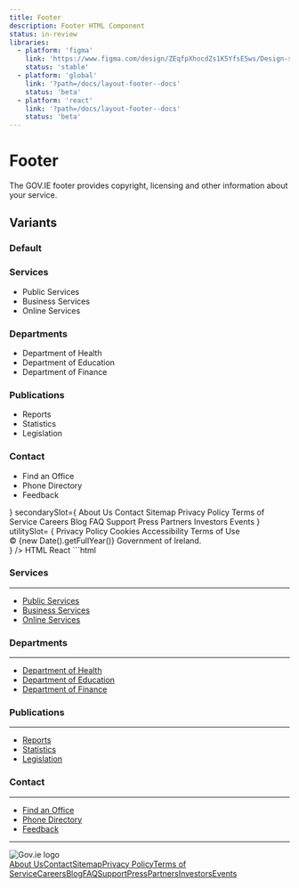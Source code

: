 ```yaml
---
title: Footer
description: Footer HTML Component
status: in-review
libraries:
  - platform: 'figma'
    link: 'https://www.figma.com/design/ZEqfpXhocdZs1K5YfsE5ws/Design-system?node-id=4939-2662'
    status: 'stable'
  - platform: 'global'
    link: '?path=/docs/layout-footer--docs'
    status: 'beta'
  - platform: 'react'
    link: '?path=/docs/layout-footer--docs'
    status: 'beta'
---
```


# Footer

The GOV.IE footer provides copyright, licensing and other information about your service.

## Variants

### Default

<ComponentContainer fullWidth>
  <Footer
    primarySlot={
      <div className="gi-grid-responsive !gi-ml-0 !gi-mr-0">
        <div className="gi-col-span-4 md:gi-col-span-4 lg:gi-col-span-3">
          <h3 className="gi-heading-sm gi-mb-4">Services</h3>
          <SectionBreak color="gi-border-gray-100" size="md" />
          <ul className="gi-space-y-2">
            <li>
              <Link
                noColor
                href="/services/public-services"
                aria-label="Public Services"
              >
                Public Services
              </Link>
            </li>
            <li>
              <Link
                noColor
                href="/services/business-services"
                aria-label="Business Services"
              >
                Business Services
              </Link>
            </li>
            <li>
              <Link
                noColor
                href="/services/online-services"
                aria-label="Online Services"
              >
                Online Services
              </Link>
            </li>
          </ul>
        </div>
        <div className="gi-col-span-4 md:gi-col-span-4 lg:gi-col-span-3">
          <h3 className="gi-heading-sm gi-mb-4">Departments</h3>
          <SectionBreak color="gi-border-gray-100" size="md" />
          <ul className="gi-space-y-2">
            <li>
              <Link
                noColor
                href="/departments/health"
                aria-label="Department of Health"
              >
                Department of Health
              </Link>
            </li>
            <li>
              <Link
                noColor
                href="/departments/education"
                aria-label="Department of Education"
              >
                Department of Education
              </Link>
            </li>
            <li>
              <Link
                noColor
                href="/departments/finance"
                aria-label="Department of Finance"
              >
                Department of Finance
              </Link>
            </li>
          </ul>
        </div>
        <div className="gi-col-span-4 md:gi-col-span-4 lg:gi-col-span-3">
          <h3 className="gi-heading-sm gi-mb-4">Publications</h3>
          <SectionBreak color="gi-border-gray-100" size="md" />
          <ul className="gi-space-y-2">
            <li>
              <Link noColor href="/publications/reports" aria-label="Reports">
                Reports
              </Link>
            </li>
            <li>
              <Link
                noColor
                href="/publications/statistics"
                aria-label="Statistics"
              >
                Statistics
              </Link>
            </li>
            <li>
              <Link
                noColor
                href="/publications/legislation"
                aria-label="Legislation"
              >
                Legislation
              </Link>
            </li>
          </ul>
        </div>
        <div className="gi-col-span-4 md:gi-col-span-4 lg:gi-col-span-3">
          <h3 className="gi-heading-sm gi-mb-4">Contact</h3>
          <SectionBreak color="gi-border-gray-100" size="md" />
          <ul className="gi-space-y-2">
            <li>
              <Link
                noColor
                href="/contact/find-an-office"
                aria-label="Find an Office"
              >
                Find an Office
              </Link>
            </li>
            <li>
              <Link
                noColor
                href="/contact/phone-directory"
                aria-label="Phone Directory"
              >
                Phone Directory
              </Link>
            </li>
            <li>
              <Link noColor href="/contact/feedback" aria-label="Feedback">
                Feedback
              </Link>
            </li>
          </ul>
        </div>
      </div>
    }
    secondarySlot={
      <Stack direction={'column'} gap={4}>
        <Stack direction={'row'} gap={4} wrap>
          <Link noColor href="/about-us" aria-label="About Us">
            About Us
          </Link>
          <Link noColor href="/contact" aria-label="Contact">
            Contact
          </Link>
          <Link noColor href="/sitemap" aria-label="Sitemap">
            Sitemap
          </Link>
          <Link noColor href="/privacy-policy" aria-label="Privacy Policy">
            Privacy Policy
          </Link>
          <Link noColor href="/terms-of-service" aria-label="Terms of Service">
            Terms of Service
          </Link>
          <Link noColor href="/careers" aria-label="Careers">
            Careers
          </Link>
          <Link noColor href="/blog" aria-label="Blog">
            Blog
          </Link>
          <Link noColor href="/faq" aria-label="FAQ">
            FAQ
          </Link>
          <Link noColor href="/support" aria-label="Support">
            Support
          </Link>
          <Link noColor href="/press" aria-label="Press">
            Press
          </Link>
          <Link noColor href="/partners" aria-label="Partners">
            Partners
          </Link>
          <Link noColor href="/investors" aria-label="Investors">
            Investors
          </Link>
          <Link noColor href="/events" aria-label="Events">
            Events
          </Link>
        </Stack>
        <Stack direction={'row'} gap={4}>
          <Icon icon="social_x" />
          <Icon icon="social_facebook" />
          <Icon icon="social_bluesky" />
          <Icon icon="social_linkedin" />
        </Stack>
      </Stack>
    }
    utilitySlot= {
      <Stack
        direction={{ base: 'column', xs: 'column', md: 'row' }}
        gap={4}
        itemsDistribution="center"
        itemsAlignment="center"
      >
        <Link noColor href="/privacy-policy" aria-label="Privacy Policy">
          Privacy Policy
        </Link>
        <Link noColor href="/cookies" aria-label="Cookies">
          Cookies
        </Link>
        <Link noColor href="/accessibility" aria-label="Accessibility">
          Accessibility
        </Link>
        <Link noColor href="/terms-of-use" aria-label="Terms of Use">
          Terms of Use
        </Link>
        <div className="gi-text-sm">
          © {new Date().getFullYear()} Government of Ireland.
        </div>
      </Stack>
    }
  />
</ComponentContainer>

<Tabs id="tab1">
  <TabList>
    <TabItem value="tab11" checked>HTML</TabItem>
    <TabItem value="tab12">React</TabItem>
  </TabList>
  <TabPanel value="tab11">        
    ```html
    <footer class="gi-footer" data-module="gieds-footer" role="contentinfo" aria-label="Footer">
      <div class="gi-footer-container">
          <div aria-label="Primary footer slot">
              <div class="gi-grid-responsive !gi-ml-0 !gi-mr-0">
                  <div class="gi-col-span-4 md:gi-col-span-4 lg:gi-col-span-3">
                      <h3 class="gi-heading-sm gi-mb-4">Services</h3>
                      <hr class="gi-section-break-md gi-border-gray-100" role="separator" aria-label="Section break">
                      <ul class="gi-list-bullet">
                          <li><a href="/services/public-services" aria-label="Public Services"
                                  class="gi-link gi-link-inherit">Public Services</a></li>
                          <li><a href="/services/business-services" aria-label="Business Services"
                                  class="gi-link gi-link-inherit">Business Services</a></li>
                          <li><a href="/services/online-services" aria-label="Online Services"
                                  class="gi-link gi-link-inherit">Online Services</a></li>
                      </ul>
                  </div>
                  <div class="gi-col-span-4 md:gi-col-span-4 lg:gi-col-span-3">
                      <h3 class="gi-heading-sm gi-mb-4">Departments</h3>
                      <hr class="gi-section-break-md gi-border-gray-100" role="separator" aria-label="Section break">
                      <ul class="gi-list-bullet">
                          <li><a href="/departments/health" aria-label="Department of Health"
                                  class="gi-link gi-link-inherit">Department of Health</a></li>
                          <li><a href="/departments/education" aria-label="Department of Education"
                                  class="gi-link gi-link-inherit">Department of Education</a></li>
                          <li><a href="/departments/finance" aria-label="Department of Finance"
                                  class="gi-link gi-link-inherit">Department of Finance</a></li>
                      </ul>
                  </div>
                  <div class="gi-col-span-4 md:gi-col-span-4 lg:gi-col-span-3">
                      <h3 class="gi-heading-sm gi-mb-4">Publications</h3>
                      <hr class="gi-section-break-md gi-border-gray-100" role="separator" aria-label="Section break">
                      <ul class="gi-list-bullet">
                          <li><a href="/publications/reports" aria-label="Reports"
                                  class="gi-link gi-link-inherit">Reports</a></li>
                          <li><a href="/publications/statistics" aria-label="Statistics"
                                  class="gi-link gi-link-inherit">Statistics</a></li>
                          <li><a href="/publications/legislation" aria-label="Legislation"
                                  class="gi-link gi-link-inherit">Legislation</a></li>
                      </ul>
                  </div>
                  <div class="gi-col-span-4 md:gi-col-span-4 lg:gi-col-span-3">
                      <h3 class="gi-heading-sm gi-mb-4">Contact</h3>
                      <hr class="gi-section-break-md gi-border-gray-100" role="separator" aria-label="Section break">
                      <ul class="gi-list-bullet">
                          <li><a href="/contact/find-an-office" aria-label="Find an Office"
                                  class="gi-link gi-link-inherit">Find an Office</a></li>
                          <li><a href="/contact/phone-directory" aria-label="Phone Directory"
                                  class="gi-link gi-link-inherit">Phone Directory</a></li>
                          <li><a href="/contact/feedback" aria-label="Feedback"
                                  class="gi-link gi-link-inherit">Feedback</a></li>
                      </ul>
                  </div>
              </div>
          </div>
          <hr class="gi-section-break-lg gi-border-gray-100" role="separator" aria-label="Section break">
          <div class="gi-footer-secondary-slot" aria-label="Secondary footer slot">
              <div class="gi-footer-logo">
                  <img class="gi-h-16"
                      src="https://raw.githubusercontent.com/ogcio/govie-ds/refs/heads/main/assets/logos/gov-of-ireland/harp-gold-text-green.svg"
                      alt="Gov.ie logo" />
              </div>
              <div class="gi-footer-secondary-slot-content">
                  <div class="gi-flex gi-w-full gi-justify-start gi-items-start gi-flex-col gi-gap-4 gi-flex-nowrap"
                      role="region" style="height:100%">
                      <div class="gi-flex gi-w-full gi-justify-start gi-items-start gi-flex-row gi-gap-4 gi-flex-wrap"
                          role="region" style="height:100%" data-testid="govie-stack-item-0"><a href="/about-us"
                              aria-label="About Us" class="gi-link gi-link-inherit" data-testid="govie-stack-item-0">About
                              Us</a><a href="/contact" aria-label="Contact" class="gi-link gi-link-inherit"
                              data-testid="govie-stack-item-1">Contact</a><a href="/sitemap" aria-label="Sitemap"
                              class="gi-link gi-link-inherit" data-testid="govie-stack-item-2">Sitemap</a><a
                              href="/privacy-policy" aria-label="Privacy Policy" class="gi-link gi-link-inherit"
                              data-testid="govie-stack-item-3">Privacy Policy</a><a href="/terms-of-service"
                              aria-label="Terms of Service" class="gi-link gi-link-inherit"
                              data-testid="govie-stack-item-4">Terms of Service</a><a href="/careers" aria-label="Careers"
                              class="gi-link gi-link-inherit" data-testid="govie-stack-item-5">Careers</a><a href="/blog"
                              aria-label="Blog" class="gi-link gi-link-inherit"
                              data-testid="govie-stack-item-6">Blog</a><a href="/faq" aria-label="FAQ"
                              class="gi-link gi-link-inherit" data-testid="govie-stack-item-7">FAQ</a><a href="/support"
                              aria-label="Support" class="gi-link gi-link-inherit"
                              data-testid="govie-stack-item-8">Support</a><a href="/press" aria-label="Press"
                              class="gi-link gi-link-inherit" data-testid="govie-stack-item-9">Press</a><a
                              href="/partners" aria-label="Partners" class="gi-link gi-link-inherit"
                              data-testid="govie-stack-item-10">Partners</a><a href="/investors" aria-label="Investors"
                              class="gi-link gi-link-inherit" data-testid="govie-stack-item-11">Investors</a><a
                              href="/events" aria-label="Events" class="gi-link gi-link-inherit"
                              data-testid="govie-stack-item-12">Events</a></div>
                      <div class="gi-flex gi-w-full gi-justify-start gi-items-start gi-flex-row gi-gap-4 gi-flex-nowrap"
                          role="region" style="height:100%" data-testid="govie-stack-item-1"><svg width="24px"
                              height="24px" viewBox="0 0 24 24" class="gi-block" fill="none"
                              xmlns="http://www.w3.org/2000/svg">
                              <path
                                  d="M13.8623 10.4686L21.1542 2H19.4263L13.0947 9.3532L8.03772 2H2.20508L9.85224 13.1193L2.20508 22H3.93312L10.6194 14.2348L15.96 22H21.7926L13.8623 10.4686ZM4.55576 3.29968H7.20993L19.4271 20.7594H16.7729L4.55576 3.29968Z"
                                  fill="#0B0C0C"></path>
                          </svg><svg width="24px" height="24px" viewBox="0 0 24 24" class="gi-block" fill="none"
                              xmlns="http://www.w3.org/2000/svg">
                              <path
                                  d="M12 1C5.925 1 1 5.95031 1 12.0565C1 17.5999 5.0625 22.1768 10.356 22.9764V14.987H7.6345V12.0807H10.356V10.1468C10.356 6.9449 11.908 5.53921 14.5555 5.53921C15.8235 5.53921 16.494 5.63369 16.8115 5.67692V8.21389H15.0055C13.8815 8.21389 13.489 9.28486 13.489 10.492V12.0807H16.783L16.336 14.987H13.489V23C18.858 22.2678 23 17.6537 23 12.0565C23 5.95031 18.075 1 12 1Z"
                                  fill="#0B0C0C"></path>
                          </svg><svg width="24px" height="24px" viewBox="0 0 24 24" class="gi-block" fill="none"
                              xmlns="http://www.w3.org/2000/svg">
                              <path
                                  d="M5.76884 3.30802C8.29094 5.20793 11.0042 9.05965 12 11.1266V16.5861C12 16.4699 11.9553 16.6012 11.8591 16.8841C11.3393 18.4158 9.30912 24.394 4.66678 19.6148C2.22237 17.0986 3.354 14.5823 7.8035 13.8226C5.25803 14.2571 2.39631 13.5391 1.61119 10.7237C1.385 9.91387 1 4.92537 1 4.25162C1 0.876681 3.94903 1.93749 5.76884 3.30802ZM18.2312 3.30802C15.7091 5.20793 12.9958 9.05965 12 11.1266V16.5861C12 16.4699 12.0447 16.6012 12.1409 16.8841C12.6607 18.4158 14.6909 24.394 19.3332 19.6148C21.7776 17.0986 20.646 14.5823 16.1965 13.8226C18.742 14.2571 21.6037 13.5391 22.3888 10.7237C22.615 9.91387 23 4.92537 23 4.25162C23 0.876681 20.0513 1.93749 18.2312 3.30802Z"
                                  fill="#0B0C0C"></path>
                          </svg><svg width="24px" height="24px" viewBox="0 0 24 24" class="gi-block" fill="none"
                              xmlns="http://www.w3.org/2000/svg">
                              <path
                                  d="M21.3719 1C22.2689 1 22.9994 1.71022 22.9994 2.58626V21.4125C22.9994 22.2886 22.2689 23 21.3719 23H2.62264C1.72745 23 1 22.2886 1 21.4125V2.58626C1 1.71022 1.72745 1 2.62264 1H21.3719ZM19.7469 19.7463V13.9885C19.7469 11.1609 19.1364 8.98705 15.8326 8.98705C14.2451 8.98705 13.1804 9.8575 12.7453 10.6828H12.7007V9.24759H9.57286V19.7463H12.8319V14.5536C12.8319 13.184 13.091 11.8571 14.7888 11.8571C16.4633 11.8571 16.4843 13.4233 16.4843 14.6408V19.7463H19.7469ZM7.52588 9.24759H4.25963V19.7463H7.52588V9.24759ZM5.89362 4.02869C4.84566 4.02869 4.00064 4.87646 4.00064 5.92085C4.00064 6.9655 4.84566 7.81323 5.89362 7.81323C6.93745 7.81323 7.78488 6.9655 7.78488 5.92085C7.78488 4.87646 6.93745 4.02869 5.89362 4.02869Z"
                                  fill="#0B0C0C"></path>
                          </svg></div>
                  </div>
              </div>
          </div>
      </div>
      <div class="gi-footer-utility" aria-label="Utility links">
          <div class="gi-flex gi-w-full gi-justify-center gi-items-center gi-flex-col xs:gi-flex-col md:gi-flex-row gi-gap-4 gi-flex-nowrap"
              role="region" style="height:100%"><a href="/privacy-policy" aria-label="Privacy Policy"
                  class="gi-link gi-link-inherit" data-testid="govie-stack-item-0">Privacy Policy</a><a href="/cookies"
                  aria-label="Cookies" class="gi-link gi-link-inherit" data-testid="govie-stack-item-1">Cookies</a><a
                  href="/accessibility" aria-label="Accessibility" class="gi-link gi-link-inherit"
                  data-testid="govie-stack-item-2">Accessibility</a><a href="/terms-of-use" aria-label="Terms of Use"
                  class="gi-link gi-link-inherit" data-testid="govie-stack-item-3">Terms of Use</a>
              <div class="gi-text-sm" data-testid="govie-stack-item-4">© <!-- -->2025<!-- --> Government of Ireland.</div>
          </div>
      </div>
    </footer>
    ```
  </TabPanel>
  <TabPanel value="tab12">
    ```jsx
    import { Footer } from '@govie-ds/react';

    <Footer
      primarySlot={
        <div className="gi-grid-responsive !gi-ml-0 !gi-mr-0">
          <div className="gi-col-span-4 md:gi-col-span-4 lg:gi-col-span-3">
            <h3 className="gi-heading-sm gi-mb-4">Services</h3>
            <SectionBreak color="gi-border-gray-100" size="md" />
            <ul className="gi-space-y-2">
              <li>
                <Link
                  noColor
                  href="/services/public-services"
                  aria-label="Public Services"
                >
                  Public Services
                </Link>
              </li>
              <li>
                <Link
                  noColor
                  href="/services/business-services"
                  aria-label="Business Services"
                >
                  Business Services
                </Link>
              </li>
              <li>
                <Link
                  noColor
                  href="/services/online-services"
                  aria-label="Online Services"
                >
                  Online Services
                </Link>
              </li>
            </ul>
          </div>
          <div className="gi-col-span-4 md:gi-col-span-4 lg:gi-col-span-3">
            <h3 className="gi-heading-sm gi-mb-4">Departments</h3>
            <SectionBreak color="gi-border-gray-100" size="md" />
            <ul className="gi-space-y-2">
              <li>
                <Link
                  noColor
                  href="/departments/health"
                  aria-label="Department of Health"
                >
                  Department of Health
                </Link>
              </li>
              <li>
                <Link
                  noColor
                  href="/departments/education"
                  aria-label="Department of Education"
                >
                  Department of Education
                </Link>
              </li>
              <li>
                <Link
                  noColor
                  href="/departments/finance"
                  aria-label="Department of Finance"
                >
                  Department of Finance
                </Link>
              </li>
            </ul>
          </div>
          <div className="gi-col-span-4 md:gi-col-span-4 lg:gi-col-span-3">
            <h3 className="gi-heading-sm gi-mb-4">Publications</h3>
            <SectionBreak color="gi-border-gray-100" size="md" />
            <ul className="gi-space-y-2">
              <li>
                <Link noColor href="/publications/reports" aria-label="Reports">
                  Reports
                </Link>
              </li>
              <li>
                <Link
                  noColor
                  href="/publications/statistics"
                  aria-label="Statistics"
                >
                  Statistics
                </Link>
              </li>
              <li>
                <Link
                  noColor
                  href="/publications/legislation"
                  aria-label="Legislation"
                >
                  Legislation
                </Link>
              </li>
            </ul>
          </div>
          <div className="gi-col-span-4 md:gi-col-span-4 lg:gi-col-span-3">
            <h3 className="gi-heading-sm gi-mb-4">Contact</h3>
            <SectionBreak color="gi-border-gray-100" size="md" />
            <ul className="gi-space-y-2">
              <li>
                <Link
                  noColor
                  href="/contact/find-an-office"
                  aria-label="Find an Office"
                >
                  Find an Office
                </Link>
              </li>
              <li>
                <Link
                  noColor
                  href="/contact/phone-directory"
                  aria-label="Phone Directory"
                >
                  Phone Directory
                </Link>
              </li>
              <li>
                <Link noColor href="/contact/feedback" aria-label="Feedback">
                  Feedback
                </Link>
              </li>
            </ul>
          </div>
        </div>
      }
      secondarySlot={
        <Stack direction={'column'} gap={4}>
          <Stack direction={'row'} gap={4} wrap>
            <Link noColor href="/about-us" aria-label="About Us">
              About Us
            </Link>
            <Link noColor href="/contact" aria-label="Contact">
              Contact
            </Link>
            <Link noColor href="/sitemap" aria-label="Sitemap">
              Sitemap
            </Link>
            <Link noColor href="/privacy-policy" aria-label="Privacy Policy">
              Privacy Policy
            </Link>
            <Link noColor href="/terms-of-service" aria-label="Terms of Service">
              Terms of Service
            </Link>
            <Link noColor href="/careers" aria-label="Careers">
              Careers
            </Link>
            <Link noColor href="/blog" aria-label="Blog">
              Blog
            </Link>
            <Link noColor href="/faq" aria-label="FAQ">
              FAQ
            </Link>
            <Link noColor href="/support" aria-label="Support">
              Support
            </Link>
            <Link noColor href="/press" aria-label="Press">
              Press
            </Link>
            <Link noColor href="/partners" aria-label="Partners">
              Partners
            </Link>
            <Link noColor href="/investors" aria-label="Investors">
              Investors
            </Link>
            <Link noColor href="/events" aria-label="Events">
              Events
            </Link>
          </Stack>
          <Stack direction={'row'} gap={4}>
            <Icon icon="social_x" />
            <Icon icon="social_facebook" />
            <Icon icon="social_bluesky" />
            <Icon icon="social_linkedin" />
          </Stack>
        </Stack>
      }
      utilitySlot= {
        <Stack
          direction={{ base: 'column', xs: 'column', md: 'row' }}
          gap={4}
          itemsDistribution="center"
          itemsAlignment="center"
        >
          <Link noColor href="/privacy-policy" aria-label="Privacy Policy">
            Privacy Policy
          </Link>
          <Link noColor href="/cookies" aria-label="Cookies">
            Cookies
          </Link>
          <Link noColor href="/accessibility" aria-label="Accessibility">
            Accessibility
          </Link>
          <Link noColor href="/terms-of-use" aria-label="Terms of Use">
            Terms of Use
          </Link>
          <div className="gi-text-sm">
            © {new Date().getFullYear()} Government of Ireland.
          </div>
        </Stack>
      }
    />
    ```

  </TabPanel>
</Tabs>

### Without Primary

<ComponentContainer fullWidth>
  <Footer
    secondarySlot={
      <Stack direction={'column'} gap={4}>
        <Stack direction={'row'} gap={4} wrap>
          <Link noColor href="/about-us" aria-label="About Us">
            About Us
          </Link>
          <Link noColor href="/contact" aria-label="Contact">
            Contact
          </Link>
          <Link noColor href="/sitemap" aria-label="Sitemap">
            Sitemap
          </Link>
          <Link noColor href="/privacy-policy" aria-label="Privacy Policy">
            Privacy Policy
          </Link>
          <Link noColor href="/terms-of-service" aria-label="Terms of Service">
            Terms of Service
          </Link>
          <Link noColor href="/careers" aria-label="Careers">
            Careers
          </Link>
          <Link noColor href="/blog" aria-label="Blog">
            Blog
          </Link>
          <Link noColor href="/faq" aria-label="FAQ">
            FAQ
          </Link>
          <Link noColor href="/support" aria-label="Support">
            Support
          </Link>
          <Link noColor href="/press" aria-label="Press">
            Press
          </Link>
          <Link noColor href="/partners" aria-label="Partners">
            Partners
          </Link>
          <Link noColor href="/investors" aria-label="Investors">
            Investors
          </Link>
          <Link noColor href="/events" aria-label="Events">
            Events
          </Link>
        </Stack>
        <Stack direction={'row'} gap={4}>
          <Icon icon="social_x" />
          <Icon icon="social_facebook" />
          <Icon icon="social_bluesky" />
          <Icon icon="social_linkedin" />
        </Stack>
      </Stack>
    }
    utilitySlot= {
      <Stack
        direction={{ base: 'column', xs: 'column', md: 'row' }}
        gap={4}
        itemsDistribution="center"
        itemsAlignment="center"
      >
        <Link noColor href="/privacy-policy" aria-label="Privacy Policy">
          Privacy Policy
        </Link>
        <Link noColor href="/cookies" aria-label="Cookies">
          Cookies
        </Link>
        <Link noColor href="/accessibility" aria-label="Accessibility">
          Accessibility
        </Link>
        <Link noColor href="/terms-of-use" aria-label="Terms of Use">
          Terms of Use
        </Link>
        <div className="gi-text-sm">
          © {new Date().getFullYear()} Government of Ireland.
        </div>
      </Stack>
    }
  />
</ComponentContainer>

<Tabs id="tab2">
  <TabList>
    <TabItem value="tab21" checked>HTML</TabItem>
    <TabItem value="tab22">React</TabItem>
  </TabList>
  <TabPanel value="tab21">        
    ```html
    <footer class="gi-footer" data-module="gieds-footer" role="contentinfo" aria-label="Footer">
      <div class="gi-footer-container">
        <div class="gi-footer-secondary-slot" aria-label="Secondary footer slot">
          <div class="gi-footer-logo">
              <img class="gi-h-16"
                  src="https://raw.githubusercontent.com/ogcio/govie-ds/refs/heads/main/assets/logos/gov-of-ireland/harp-gold-text-green.svg"
                  alt="Gov.ie logo" />
          </div>
          <div class="gi-footer-secondary-slot-content">
              <div class="gi-flex gi-w-full gi-justify-start gi-items-start gi-flex-col gi-gap-4 gi-flex-nowrap"
                  role="region" style="height:100%">
                  <div class="gi-flex gi-w-full gi-justify-start gi-items-start gi-flex-row gi-gap-4 gi-flex-wrap"
                      role="region" style="height:100%" data-testid="govie-stack-item-0"><a href="/about-us"
                          aria-label="About Us" class="gi-link gi-link-inherit" data-testid="govie-stack-item-0">About
                          Us</a><a href="/contact" aria-label="Contact" class="gi-link gi-link-inherit"
                          data-testid="govie-stack-item-1">Contact</a><a href="/sitemap" aria-label="Sitemap"
                          class="gi-link gi-link-inherit" data-testid="govie-stack-item-2">Sitemap</a><a
                          href="/privacy-policy" aria-label="Privacy Policy" class="gi-link gi-link-inherit"
                          data-testid="govie-stack-item-3">Privacy Policy</a><a href="/terms-of-service"
                          aria-label="Terms of Service" class="gi-link gi-link-inherit"
                          data-testid="govie-stack-item-4">Terms of Service</a><a href="/careers" aria-label="Careers"
                          class="gi-link gi-link-inherit" data-testid="govie-stack-item-5">Careers</a><a href="/blog"
                          aria-label="Blog" class="gi-link gi-link-inherit"
                          data-testid="govie-stack-item-6">Blog</a><a href="/faq" aria-label="FAQ"
                          class="gi-link gi-link-inherit" data-testid="govie-stack-item-7">FAQ</a><a href="/support"
                          aria-label="Support" class="gi-link gi-link-inherit"
                          data-testid="govie-stack-item-8">Support</a><a href="/press" aria-label="Press"
                          class="gi-link gi-link-inherit" data-testid="govie-stack-item-9">Press</a><a
                          href="/partners" aria-label="Partners" class="gi-link gi-link-inherit"
                          data-testid="govie-stack-item-10">Partners</a><a href="/investors" aria-label="Investors"
                          class="gi-link gi-link-inherit" data-testid="govie-stack-item-11">Investors</a><a
                          href="/events" aria-label="Events" class="gi-link gi-link-inherit"
                          data-testid="govie-stack-item-12">Events</a></div>
                  <div class="gi-flex gi-w-full gi-justify-start gi-items-start gi-flex-row gi-gap-4 gi-flex-nowrap"
                      role="region" style="height:100%" data-testid="govie-stack-item-1"><svg width="24px"
                          height="24px" viewBox="0 0 24 24" class="gi-block" fill="none"
                          xmlns="http://www.w3.org/2000/svg">
                          <path
                              d="M13.8623 10.4686L21.1542 2H19.4263L13.0947 9.3532L8.03772 2H2.20508L9.85224 13.1193L2.20508 22H3.93312L10.6194 14.2348L15.96 22H21.7926L13.8623 10.4686ZM4.55576 3.29968H7.20993L19.4271 20.7594H16.7729L4.55576 3.29968Z"
                              fill="#0B0C0C"></path>
                      </svg><svg width="24px" height="24px" viewBox="0 0 24 24" class="gi-block" fill="none"
                          xmlns="http://www.w3.org/2000/svg">
                          <path
                              d="M12 1C5.925 1 1 5.95031 1 12.0565C1 17.5999 5.0625 22.1768 10.356 22.9764V14.987H7.6345V12.0807H10.356V10.1468C10.356 6.9449 11.908 5.53921 14.5555 5.53921C15.8235 5.53921 16.494 5.63369 16.8115 5.67692V8.21389H15.0055C13.8815 8.21389 13.489 9.28486 13.489 10.492V12.0807H16.783L16.336 14.987H13.489V23C18.858 22.2678 23 17.6537 23 12.0565C23 5.95031 18.075 1 12 1Z"
                              fill="#0B0C0C"></path>
                      </svg><svg width="24px" height="24px" viewBox="0 0 24 24" class="gi-block" fill="none"
                          xmlns="http://www.w3.org/2000/svg">
                          <path
                              d="M5.76884 3.30802C8.29094 5.20793 11.0042 9.05965 12 11.1266V16.5861C12 16.4699 11.9553 16.6012 11.8591 16.8841C11.3393 18.4158 9.30912 24.394 4.66678 19.6148C2.22237 17.0986 3.354 14.5823 7.8035 13.8226C5.25803 14.2571 2.39631 13.5391 1.61119 10.7237C1.385 9.91387 1 4.92537 1 4.25162C1 0.876681 3.94903 1.93749 5.76884 3.30802ZM18.2312 3.30802C15.7091 5.20793 12.9958 9.05965 12 11.1266V16.5861C12 16.4699 12.0447 16.6012 12.1409 16.8841C12.6607 18.4158 14.6909 24.394 19.3332 19.6148C21.7776 17.0986 20.646 14.5823 16.1965 13.8226C18.742 14.2571 21.6037 13.5391 22.3888 10.7237C22.615 9.91387 23 4.92537 23 4.25162C23 0.876681 20.0513 1.93749 18.2312 3.30802Z"
                              fill="#0B0C0C"></path>
                      </svg><svg width="24px" height="24px" viewBox="0 0 24 24" class="gi-block" fill="none"
                          xmlns="http://www.w3.org/2000/svg">
                          <path
                              d="M21.3719 1C22.2689 1 22.9994 1.71022 22.9994 2.58626V21.4125C22.9994 22.2886 22.2689 23 21.3719 23H2.62264C1.72745 23 1 22.2886 1 21.4125V2.58626C1 1.71022 1.72745 1 2.62264 1H21.3719ZM19.7469 19.7463V13.9885C19.7469 11.1609 19.1364 8.98705 15.8326 8.98705C14.2451 8.98705 13.1804 9.8575 12.7453 10.6828H12.7007V9.24759H9.57286V19.7463H12.8319V14.5536C12.8319 13.184 13.091 11.8571 14.7888 11.8571C16.4633 11.8571 16.4843 13.4233 16.4843 14.6408V19.7463H19.7469ZM7.52588 9.24759H4.25963V19.7463H7.52588V9.24759ZM5.89362 4.02869C4.84566 4.02869 4.00064 4.87646 4.00064 5.92085C4.00064 6.9655 4.84566 7.81323 5.89362 7.81323C6.93745 7.81323 7.78488 6.9655 7.78488 5.92085C7.78488 4.87646 6.93745 4.02869 5.89362 4.02869Z"
                              fill="#0B0C0C"></path>
                      </svg></div>
              </div>
            </div>
        </div>
      </div>
      <div class="gi-footer-utility" aria-label="Utility links">
        <div class="gi-flex gi-w-full gi-justify-center gi-items-center gi-flex-col xs:gi-flex-col md:gi-flex-row gi-gap-4 gi-flex-nowrap"
            role="region" style="height:100%"><a href="/privacy-policy" aria-label="Privacy Policy"
                class="gi-link gi-link-inherit" data-testid="govie-stack-item-0">Privacy Policy</a><a href="/cookies"
                aria-label="Cookies" class="gi-link gi-link-inherit" data-testid="govie-stack-item-1">Cookies</a><a
                href="/accessibility" aria-label="Accessibility" class="gi-link gi-link-inherit"
                data-testid="govie-stack-item-2">Accessibility</a><a href="/terms-of-use" aria-label="Terms of Use"
                class="gi-link gi-link-inherit" data-testid="govie-stack-item-3">Terms of Use</a>
          <div class="gi-text-sm" data-testid="govie-stack-item-4">© <!-- -->2025<!-- --> Government of Ireland.</div>
        </div>
      </div>
    </footer>

    ```
  </TabPanel>
  <TabPanel value="tab22">
    ```jsx
    import { Footer } from '@govie-ds/react';

    <Footer
      secondarySlot={
        <Stack direction={'column'} gap={4}>
          <Stack direction={'row'} gap={4} wrap>
            <Link noColor href="/about-us" aria-label="About Us">
              About Us
            </Link>
            <Link noColor href="/contact" aria-label="Contact">
              Contact
            </Link>
            <Link noColor href="/sitemap" aria-label="Sitemap">
              Sitemap
            </Link>
            <Link noColor href="/privacy-policy" aria-label="Privacy Policy">
              Privacy Policy
            </Link>
            <Link noColor href="/terms-of-service" aria-label="Terms of Service">
              Terms of Service
            </Link>
            <Link noColor href="/careers" aria-label="Careers">
              Careers
            </Link>
            <Link noColor href="/blog" aria-label="Blog">
              Blog
            </Link>
            <Link noColor href="/faq" aria-label="FAQ">
              FAQ
            </Link>
            <Link noColor href="/support" aria-label="Support">
              Support
            </Link>
            <Link noColor href="/press" aria-label="Press">
              Press
            </Link>
            <Link noColor href="/partners" aria-label="Partners">
              Partners
            </Link>
            <Link noColor href="/investors" aria-label="Investors">
              Investors
            </Link>
            <Link noColor href="/events" aria-label="Events">
              Events
            </Link>
          </Stack>
          <Stack direction={'row'} gap={4}>
            <Icon icon="social_x" />
            <Icon icon="social_facebook" />
            <Icon icon="social_bluesky" />
            <Icon icon="social_linkedin" />
          </Stack>
        </Stack>
      }
      utilitySlot= {
        <Stack
          direction={{ base: 'column', xs: 'column', md: 'row' }}
          gap={4}
          itemsDistribution="center"
          itemsAlignment="center"
        >
          <Link noColor href="/privacy-policy" aria-label="Privacy Policy">
            Privacy Policy
          </Link>
          <Link noColor href="/cookies" aria-label="Cookies">
            Cookies
          </Link>
          <Link noColor href="/accessibility" aria-label="Accessibility">
            Accessibility
          </Link>
          <Link noColor href="/terms-of-use" aria-label="Terms of Use">
            Terms of Use
          </Link>
          <div className="gi-text-sm">
            © {new Date().getFullYear()} Government of Ireland.
          </div>
        </Stack>
      }
    />
    ```
  </TabPanel>
</Tabs>

### Minimal

<ComponentContainer fullWidth>
  <Footer
    utilitySlot= {
      <Stack
        direction={{ base: 'column', xs: 'column', md: 'row' }}
        gap={4}
        itemsDistribution="center"
        itemsAlignment="center"
      >
        <Link noColor href="/privacy-policy" aria-label="Privacy Policy">
          Privacy Policy
        </Link>
        <Link noColor href="/cookies" aria-label="Cookies">
          Cookies
        </Link>
        <Link noColor href="/accessibility" aria-label="Accessibility">
          Accessibility
        </Link>
        <Link noColor href="/terms-of-use" aria-label="Terms of Use">
          Terms of Use
        </Link>
        <div className="gi-text-sm">
          © {new Date().getFullYear()} Government of Ireland.
        </div>
      </Stack>
    }
  />
</ComponentContainer>

<Tabs id="tab3">
  <TabList>
    <TabItem value="tab31" checked>HTML</TabItem>
    <TabItem value="tab32">React</TabItem>
  </TabList>
  <TabPanel value="tab31">        
    ```html
    <footer class="gi-footer" data-module="gieds-footer" role="contentinfo" aria-label="Footer">
      <div class="gi-footer-container">
        <div class="gi-footer-secondary-slot" aria-label="Secondary footer slot">
          <div class="gi-footer-logo">
            <img class="gi-h-16"
              src="https://raw.githubusercontent.com/ogcio/govie-ds/refs/heads/main/assets/logos/gov-of-ireland/harp-gold-text-green.svg"
              alt="Gov.ie logo" />
          </div>
        </div>
      </div>
      <div class="gi-footer-utility" aria-label="Utility links">
        <div
          class="gi-flex gi-w-full gi-justify-center gi-items-center gi-flex-col xs:gi-flex-col md:gi-flex-row gi-gap-4 gi-flex-nowrap"
          role="region" style="height:100%"><a href="/privacy-policy" aria-label="Privacy Policy"
            class="gi-link gi-link-inherit" data-testid="govie-stack-item-0">Privacy Policy</a><a href="/cookies"
            aria-label="Cookies" class="gi-link gi-link-inherit" data-testid="govie-stack-item-1">Cookies</a><a
            href="/accessibility" aria-label="Accessibility" class="gi-link gi-link-inherit"
            data-testid="govie-stack-item-2">Accessibility</a><a href="/terms-of-use" aria-label="Terms of Use"
            class="gi-link gi-link-inherit" data-testid="govie-stack-item-3">Terms of Use</a>
          <div class="gi-text-sm" data-testid="govie-stack-item-4">© <!-- -->2025<!-- --> Government of Ireland.</div>
        </div>
      </div>
    </footer>
    ```
  </TabPanel>
  <TabPanel value="tab32">
    ```jsx
    import { Footer } from '@govie-ds/react';

    <Footer
      utilitySlot= {
        <Stack
          direction={{ base: 'column', xs: 'column', md: 'row' }}
          gap={4}
          itemsDistribution="center"
          itemsAlignment="center"
        >
          <Link noColor href="/privacy-policy" aria-label="Privacy Policy">
            Privacy Policy
          </Link>
          <Link noColor href="/cookies" aria-label="Cookies">
            Cookies
          </Link>
          <Link noColor href="/accessibility" aria-label="Accessibility">
            Accessibility
          </Link>
          <Link noColor href="/terms-of-use" aria-label="Terms of Use">
            Terms of Use
          </Link>
          <div className="gi-text-sm">
            © {new Date().getFullYear()} Government of Ireland.
          </div>
        </Stack>
      }
    />
    ```
  </TabPanel>
</Tabs>


## Usage

Use the footer at the bottom of every page of your service.

### Adding Links

You can add links to:

- Privacy notice
- Accessibility statement
- Cookies page
- Terms and conditions
- Other language options
- Help content

Use ‘Privacy’, ‘Accessibility’, ‘Cookies’, and ‘Terms and conditions’ for the link text.

### Adding Secondary Navigation

Only add secondary GOV.IE navigation if you’re creating a GOV.IE service, and you want users to be able to navigate away from the service to somewhere else on the GOV.IE website. For example, you probably don’t want to encourage a user to navigate away from a linear, form-type service.

### Footer Component Slots

The footer component now accepts 3 customizable slots:

- **Primary Slot**: For essential links such as the privacy notice, accessibility statement, terms and conditions, etc.
- **Secondary Slot**: For secondary navigation, especially if you need to add other relevant links or additional GOV.IE content.
- **Utility Slot**: For supplementary items such as language options, help content, or other utilities.

### Footer Props

- **primarySlot** (optional): A node rendered in the primary section of the footer. Typically used for key links or content.

- **secondarySlot** (optional): A node rendered in the secondary section of the footer. Useful for secondary navigation or additional content.

- **utilitySlot** (optional): A node rendered in the utility area of the footer. Often used for legal links, language selectors, or settings.

- **logo** (optional): An object of type `LogoProps` representing the logo displayed in the footer.

- **className** (optional): A string for applying custom CSS classes to the footer container.

- **dataTestid** (optional): A string used as a test identifier for testing frameworks.

### Best Practices

- Always use the footer at the bottom of every page.
- Ensure the primary slot includes links to essential content like privacy, accessibility, and terms.
- Only use secondary navigation for GOV.IE services and avoid overloading the footer with unnecessary links.
- Make sure the utility slot is used sparingly for items that are not essential for navigation but are still useful for the user.

### When to Use This Component

Use the footer when you need to provide important links or secondary navigation at the bottom of your service pages. This is a standard design element for providing users with easy access to essential information and resources.

### When Not to Use This Component

Avoid using the footer if you don’t have enough content for it, or if adding a footer could overwhelm or distract users from the main content of the page. Also, refrain from using it for complex navigation schemes or as a place for redundant content that doesn't contribute to user experience.

## Status

<ComponentStatusBlock componentId="footer" />
